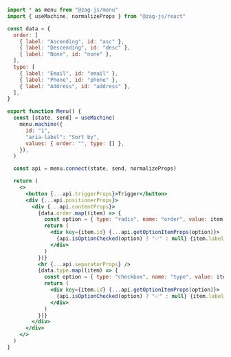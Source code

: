 ```jsx
import * as menu from "@zag-js/menu"
import { useMachine, normalizeProps } from "@zag-js/react"

const data = {
  order: [
    { label: "Ascending", id: "asc" },
    { label: "Descending", id: "desc" },
    { label: "None", id: "none" },
  ],
  type: [
    { label: "Email", id: "email" },
    { label: "Phone", id: "phone" },
    { label: "Address", id: "address" },
  ],
}

export function Menu() {
  const [state, send] = useMachine(
    menu.machine({
      id: "1",
      "aria-label": "Sort by",
      values: { order: "", type: [] },
    }),
  )

  const api = menu.connect(state, send, normalizeProps)

  return (
    <>
      <button {...api.triggerProps}>Trigger</button>
      <div {...api.positionerProps}>
        <div {...api.contentProps}>
          {data.order.map((item) => {
            const option = { type: "radio", name: "order", value: item.id }
            return (
              <div key={item.id} {...api.getOptionItemProps(option)}>
                {api.isOptionChecked(option) ? "✅" : null} {item.label}
              </div>
            )
          })}
          <hr {...api.separatorProps} />
          {data.type.map((item) => {
            const option = { type: "checkbox", name: "type", value: item.id }
            return (
              <div key={item.id} {...api.getOptionItemProps(option)}>
                {api.isOptionChecked(option) ? "✅" : null} {item.label}
              </div>
            )
          })}
        </div>
      </div>
    </>
  )
}
```
